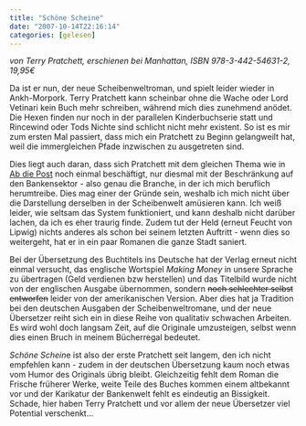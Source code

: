 ```yaml
---
title: "Schöne Scheine"
date: "2007-10-14T22:16:14"
categories: [gelesen]
---
```


*von Terry Pratchett,
erschienen bei Manhattan, ISBN 978-3-442-54631-2, 19,95€*

Da ist er nun, der neue Scheibenweltroman, und spielt leider wieder in Ankh-Morpork. Terry Pratchett kann scheinbar ohne die Wache oder Lord Vetinari kein Buch mehr schreiben, während mich dies zunehmend anödet. Die Hexen finden nur noch in der parallelen Kinderbuchserie statt und Rincewind oder Tods Nichte sind schlicht nicht mehr existent. So ist es mir zum ersten Mal passiert, dass mich ein Pratchett zu Beginn gelangweilt hat, weil die immergleichen Pfade inzwischen zu ausgetreten sind.

Dies liegt auch daran, dass sich Pratchett mit dem gleichen Thema wie in [Ab die Post](/blog/2005/09/04/ab-die-post/) noch einmal beschäftigt, nur diesmal mit der Beschränkung auf den Bankensektor - also genau die Branche, in der ich mich beruflich herumtreibe. Dies mag einer der Gründe sein, weshalb ich mich nicht über die Darstellung derselben in der Scheibenwelt amüsieren kann. Ich weiß leider, wie seltsam das System funktioniert, und kann deshalb nicht darüber lachen, da ich es eher traurig finde. Zudem tut der Held (erneut Feucht von Lipwig) nichts anderes als schon bei seinem letzten Auftritt - wenn dies so weitergeht, hat er in ein paar Romanen die ganze Stadt saniert.

Bei der Übersetzung des Buchtitels ins Deutsche hat der Verlag erneut nicht einmal versucht, das englische Wortspiel *Making Money* in unsere Sprache zu übertragen (Geld verdienen bzw herstellen) und das Titelbild wurde nicht von der englischen Ausgabe übernommen, sondern <del datetime="2007-10-24T20:08:49+00:00">noch schlechter selbst entworfen</del> leider von der amerikanischen Version. Aber dies hat ja Tradition bei den deutschen Ausgaben der Scheibenweltromane, und der neue Übersetzer reiht sich ein in diese Reihe von qualitativ schwachen Arbeiten. Es wird wohl doch langsam Zeit, auf die Originale umzusteigen, selbst wenn dies einen Bruch in meinem Bücherregal bedeutet.

*Schöne Schein*e ist also der erste Pratchett seit langem, den ich nicht empfehlen kann - zudem in der deutschen Übersetzung kaum noch etwas vom Humor des Originals übrig bleibt. Gleichzeitig fehlt dem Roman die Frische früherer Werke, weite Teile des Buches kommen einem altbekannt vor und der Karikatur der Bankenwelt fehlt es eindeutig an Bissigkeit. Schade, hier haben Terry Pratchett und vor allem der neue Übersetzer viel Potential verschenkt...

